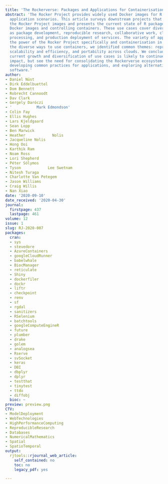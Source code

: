 ```yaml
---
title: 'The Rockerverse: Packages and Applications for Containerisation with R'
abstract: 'The Rocker Project provides widely used Docker images for R across different
  application scenarios. This article surveys downstream projects that build upon
  the Rocker Project images and presents the current state of R packages for managing
  Docker images and controlling containers. These use cases cover diverse topics such
  as package development, reproducible research, collaborative work, cloud-based data
  processing, and production deployment of services. The variety of applications demonstrates
  the power of the Rocker Project specifically and containerisation in general. Across
  the diverse ways to use containers, we identified common themes: reproducible environments,
  scalability and efficiency, and portability across clouds. We conclude that the
  current growth and diversification of use cases is likely to continue its positive
  impact, but see the need for consolidating the Rockerverse ecosystem of packages,
  developing common practices for applications, and exploring alternative containerisation
  software.'
author:
- Daniel Nüst
- Dirk Eddelbuettel
- Dom Bennett
- Robrecht Cannoodt
- Dav Clark
- Gergely Daróczi
- '           Mark Edmondson'
- Colin Fay
- Ellis Hughes
- Lars Kjeldgaard
- Sean Lopp
- Ben Marwick
- Heather            Nolis
- Jacqueline Nolis
- Hong Ooi
- Karthik Ram
- Noam Ross
- Lori Shepherd
- Péter Sólymos
- Tyson            Lee Swetnam
- Nitesh Turaga
- Charlotte Van Petegem
- Jason Williams
- Craig Willis
- Nan Xiao
date: '2020-09-10'
date_received: '2020-04-30'
journal:
  firstpage: 437
  lastpage: 461
volume: 12
issue: 1
slug: RJ-2020-007
packages:
  cran:
  - sys
  - stevedore
  - AzureContainers
  - googleCloudRunner
  - babelwhale
  - BiocManager
  - reticulate
  - Shiny
  - dockerfiler
  - dockr
  - liftr
  - checkpoint
  - renv
  - sf
  - rgdal
  - sanitizers
  - RSelenium
  - batchtools
  - googleComputeEngineR
  - future
  - plumber
  - drake
  - golem
  - analogsea
  - Rserve
  - svSocket
  - keras
  - DBI
  - dbplyr
  - dplyr
  - testthat
  - tinytest
  - ttdo
  - diffobj
  bioc: ~
preview: preview.png
CTV:
- ModelDeployment
- WebTechnologies
- HighPerformanceComputing
- ReproducibleResearch
- Databases
- NumericalMathematics
- Spatial
- SpatioTemporal
output:
  rjtools::rjournal_web_article:
    self_contained: no
    toc: no
    legacy_pdf: yes

---
```


